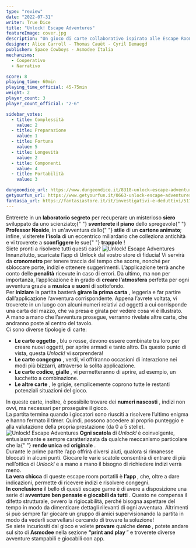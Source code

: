 ```yaml
---
type: "review"
date: "2022-07-31"
writer: True Dice
title: "Unlock! Escape Adventures"
featureImage: cover.jpg
description: "Un gioco di carte collaborativo ispirato alle Escape Room"
designer: Alice Carroll - Thomas Cauët - Cyril Demaegd
publisher: Space Cowboys - Asmodee Italia
mechanisms:
  - Cooperativo
  - Narrativo

score: 8
playing_time: 60min
playing_time_official: 45-75min
weight: 2
player_count: 3
player_count_official: "2-6"

sidebar_votes:
  - title: Complessità
    value: 2
  - title: Preparazione
    value: 1
  - title: Fortuna
    value: 5
  - title: Longevità
    value: 2
  - title: Componenti
    value: 4
  - title: Portabilità
    value: 3

dungeondice_url: https://www.dungeondice.it/8318-unlock-escape-adventures.html
getyourfun_url: https://www.getyourfun.it/0663-unlock-escape-adventures-giochi-di-investigazione.html?fast_search=fs
fantasia_url: https://fantasiastore.it/it/investigativi-e-deduttivi/517-unlock-1-escape-adventures.html
---
```


<Setting>
  Entrerete in un <strong>laboratorio segreto</strong> per recuperare un
  misterioso <strong>siero</strong> sviluppato da uno scienziato;{" "}
  <strong>sventerete il piano</strong> dello spregevole{" "}
  <strong>Professor Noside</strong>, in un'avventura dallo{" "}
  <strong>stile</strong> di un <strong>cartone animato</strong>; infine,
  visiterete <strong>l’isola</strong> di un eccentrico miliardario che
  colleziona antichità e vi troverete a <strong>sconfiggere</strong> le sue{" "}
  <strong>trappole</strong> ! <br />
  Siete pronti a risolvere tutti questi casi?
</Setting>

<img src="./game1.jpg?t=1" alt="Unlock! Escape Adventures" />

<Rules>
  Innanzitutto, scaricate l’app di Unlock dal vostro store di fiducia! Vi servirà da <strong>cronometro</strong>  per tenere traccia del tempo che scorre, nonché per sbloccare porte, indizi e ottenere suggerimenti. L’applicazione terrà anche conto delle <strong>penalità</strong>  ricevute in caso di errori. Da ultimo, ma non per importanza, l’applicazione è in grado di <strong>creare l’atmosfera</strong>  perfetta per ogni avventura grazie a <strong>musica</strong>  e <strong>suoni</strong>  di sottofondo.<br/>
Per <strong>iniziare</strong>  la partita basterà <strong>girare la prima carta</strong> , leggerla e far partire dall’applicazione l’avventura corrispondente. Appena l’avrete voltata, vi troverete in un luogo con alcuni numeri relativi ad oggetti a cui corrisponde una carta del mazzo, che va presa e girata per vedere cosa vi è illustrato.<br/>
A mano a mano che l’avventura prosegue, verranno rivelate altre carte, che andranno poste al centro del tavolo. <br/>
Ci sono diverse tipologie di carte: <br/>
<ul>
<li><strong>Le carte oggetto</strong> , blu o rosse, devono essere combinate tra loro per creare nuovi oggetti, per aprire armadi e tanto altro. Da questo punto di vista, questa <em>Unlock!</em> vi sorprenderà!</li>
<li><strong>Le carte congegno</strong> , verdi, vi offriranno occasioni di interazione nei modi più bizzarri, attraverso la solita applicazione.</li>
<li><strong>Le carte codice, gialle</strong> , vi permetteranno di aprire, ad esempio, un lucchetto a combinazione.</li>
<li><strong>Le altre carte</strong> , le grigie, semplicemente coprono tutte le restanti potenziali situazioni del gioco.</li>
</ul>
In queste carte, inoltre, è possibile trovare dei <strong>numeri nascosti</strong> , indizi non ovvi, ma necessari per proseguire il gioco.<br/>
La partita termina quando i giocatori sono riusciti a risolvere l’ultimo enigma e hanno fermato il timer. Quindi, possono accedere al proprio punteggio e alla valutazione della propria prestazione (da 0 a 5 stelle).

</Rules>

<img src="./game2.jpg?t=1" alt="Unlock! Escape Adventures" />

<Feedback>
  <strong>Ogni scatola</strong> di <em>Unlock!</em> è coinvolgente,
  entusiasmante e sempre caratterizzata da qualche meccanismo particolare che la{" "}
  <strong>rende unica</strong> ed <strong>originale</strong> .<br />
  Durante le prime partite l’app offrirà diversi aiuti, qualora si rimanesse bloccati
  in alcuni punti. Giocare le varie scatole consentirà di entrare di più nell’ottica
  di <em>Unlock!</em> e a mano a mano il bisogno di richiedere indizi verrà meno.
  <br />
  <strong>La vera chicca</strong> di queste escape room portatili è <strong>
    l’app
  </strong> , che, oltre a dare indicazioni, permette di ricevere indizi e risolvere
  congegni.
  <br />
  <strong>In conclusione</strong> il bello di questi escape game è di avere a disposizione
  una serie di <strong>avventure ben pensate e giocabili da tutti</strong> . Questo
  ne compensa il difetto strutturale, ovvero la rigiocabilità, perché bisogna aspettare
  del tempo in modo da dimenticare dettagli rilevanti di ogni avventura. Altrimenti
  si può sempre far giocare un gruppo di amici supervisionando la partita in modo
  da vederli scervellarsi cercando di trovare la soluzione!
  <br />
  Se siete incuriositi dal gioco e volete <strong>provare</strong> qualche <strong>
    demo
  </strong> , potete andare sul sito di <strong>Asmodee</strong> nella sezione <strong>
    “print and play
  </strong> ” e troverete diverse avventure stampabili e giocabili con app.
</Feedback>

<Instagram id="Cgtp-vtj4Rz" />

